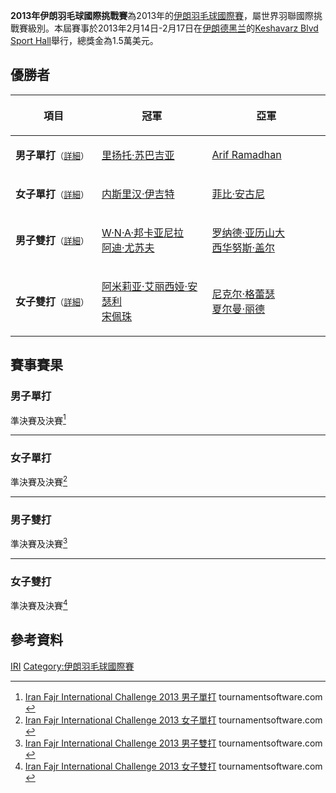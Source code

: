 {{noteTA|G1=Badminton}}
{{infobox badminton event
|name           = 2013年伊朗羽毛球國際挑戰賽
|image          = 
|size           = 
|caption        =
|dates          = 2013年2月14日－2月17日
|number_edition =
|level          = 4A
|prize_money    = 1.5萬美元
|location       = {{IRI}}[[德黑兰|德黑兰]]
|venue          = Keshavarz Blvd Sport Hall
|previous       = 2012年伊朗羽毛球國際挑戰賽 
|next           = 2014年伊朗羽毛球國際挑戰賽
}}
'''2013年伊朗羽毛球國際挑戰賽'''為2013年的[[伊朗羽毛球國際賽|伊朗羽毛球國際賽]]，屬世界羽聯國際挑戰賽級別。本屆賽事於2013年2月14日-2月17日在[[伊朗|伊朗]][[德黑兰|德黑兰]]的[[Keshavarz_Blvd_Sport_Hall|Keshavarz Blvd Sport Hall]]舉行，總獎金為1.5萬美元。

== 優勝者 ==
{| class=wikitable style="font-size:small"
!width="200"|項目
!width="250"|冠軍
!width="250"|亞軍
|-
|'''男子單打'''<small>（[[#男子單打|詳細]]）</small>
|{{flagicon|INA}} [[里扬托·苏巴吉亚|里扬托·苏巴吉亚]]
|{{flagicon|INA}} [[Arif_Ramadhan|Arif Ramadhan]]
|-
|'''女子單打'''<small>（[[#女子單打|詳細]]）</small>
|{{flagicon|TUR}} [[内斯里汉·伊吉特|内斯里汉·伊吉特]]
|{{flagicon|INA}} [[菲比·安古尼|菲比·安古尼]]
|-
|'''男子雙打'''<small>（[[#男子雙打|詳細]]）</small>
|{{flagicon|INA}} [[瓦赫尤·那亚卡·阿亚·邦卡亚尼拉|W·N·A·邦卡亚尼拉]]<br/>{{flagicon|INA}} [[阿迪·尤苏夫|阿迪·尤苏夫]]
|{{flagicon|INA}} [[罗纳德·亚历山大|罗纳德·亚历山大]]<br/>{{flagicon|INA}} [[西华努斯·盖尔|西华努斯·盖尔]]
|-
|'''女子雙打'''<small>（[[#女子雙打|詳細]]）</small>
|{{flagicon|MAS}} [[阿米莉亚·艾丽西娅·安瑟利|阿米莉亚·艾丽西娅·安瑟利]]<br/>{{flagicon|MAS}} [[宋佩珠|宋佩珠]]
|{{flagicon|CAN}} [[尼克尔·格蕾瑟|尼克尔·格蕾瑟]]<br/>{{flagicon|CAN}} [[夏尔曼·丽德|夏尔曼·丽德]]
|}

== 賽事賽果 ==
=== 男子單打 ===
;準決賽及決賽<ref name="MS">[http://bwf.tournamentsoftware.com/sport/draw.aspx?id=09146E73-F14E-4829-8A6D-892685C25E1C&draw=1 Iran Fajr International Challenge 2013 男子單打] tournamentsoftware.com {{en}}</ref>
{{4TeamBracket-Tennis3-v2
| team-width=200
| RD1-seed1=
| RD1-team1='''{{flagicon|INA}} [[Arif_Ramadhan|Arif Ramadhan]]
| RD1-score1-1='''21
| RD1-score1-2='''21
| RD1-score1-3=
| RD1-seed2=
| RD1-team2={{flagicon|MAS}} [[约根德兰·克里希南|约根德兰·克里希南]]
| RD1-score2-1=17
| RD1-score2-2=13
| RD1-score2-3=

| RD1-seed3=4
| RD1-team3='''{{flagicon|INA}} [[里扬托·苏巴吉亚|里扬托·苏巴吉亚]]
| RD1-score3-1='''21
| RD1-score3-2='''21
| RD1-score3-3=
| RD1-seed4=2
| RD1-team4={{flagicon|CZE}} [[扬·弗罗利希|扬·弗罗利希]]
| RD1-score4-1=16
| RD1-score4-2=8
| RD1-score4-3=

| RD2-seed1=
| RD2-team1={{flagicon|INA}} [[Arif_Ramadhan|Arif Ramadhan]]
| RD2-score1-1=17
| RD2-score1-2='''21
| RD2-score1-3=15
| RD2-seed2=4
| RD2-team2='''{{flagicon|INA}} [[里扬托·苏巴吉亚|里扬托·苏巴吉亚]]
| RD2-score2-1='''21
| RD2-score2-2=15
| RD2-score2-3='''21
}}
----

=== 女子單打 ===
;準決賽及決賽<ref name="WS">[http://bwf.tournamentsoftware.com/sport/draw.aspx?id=09146E73-F14E-4829-8A6D-892685C25E1C&draw=3 Iran Fajr International Challenge 2013 女子單打] tournamentsoftware.com {{en}}</ref>
{{4TeamBracket-Tennis3-v2
| team-width=200
| RD1-seed1=1
| RD1-team1='''{{flagicon|TUR}} [[内斯里汉·伊吉特|内斯里汉·伊吉特]]
| RD1-score1-1=16
| RD1-score1-2='''21
| RD1-score1-3='''21
| RD1-seed2=PFQ
| RD1-team2={{flagicon|IND}} [[萨伊利·拉内|萨伊利·拉内]]
| RD1-score2-1='''21
| RD1-score2-2=15
| RD1-score2-3=10

| RD1-seed3=
| RD1-team3='''{{flagicon|INA}} [[菲比·安古尼|菲比·安古尼]]
| RD1-score3-1='''21
| RD1-score3-2='''21
| RD1-score3-3=
| RD1-seed4=7
| RD1-team4={{flagicon|INA}} [[Yeni_Asmarani|Yeni Asmarani]]
| RD1-score4-1=15
| RD1-score4-2=14
| RD1-score4-3=

| RD2-seed1=1
| RD2-team1='''{{flagicon|TUR}} [[内斯里汉·伊吉特|内斯里汉·伊吉特]]
| RD2-score1-1='''21
| RD2-score1-2='''21
| RD2-score1-3=
| RD2-seed2=
| RD2-team2={{flagicon|INA}} [[菲比·安古尼|菲比·安古尼]]
| RD2-score2-1=15
| RD2-score2-2=14
| RD2-score2-3=
}}
----

=== 男子雙打 ===
;準決賽及決賽<ref name="MD">[http://bwf.tournamentsoftware.com/sport/draw.aspx?id=09146E73-F14E-4829-8A6D-892685C25E1C&draw=5 Iran Fajr International Challenge 2013 男子雙打] tournamentsoftware.com {{en}}</ref>
{{4TeamBracket-Tennis3-v2
| team-width=200
| RD1-seed1=1
| RD1-team1={{flagicon|POL}} [[沃伊切赫·苏库德拉尔塞克|沃伊切赫·苏库德拉尔塞克]]<br/> {{flagicon|POL}} [[卢卡斯·莫伦|卢卡斯·莫伦]]
| RD1-score1-1=17
| RD1-score1-2=18
| RD1-score1-3=
| RD1-seed2=3
| RD1-team2='''{{flagicon|INA}} [[罗纳德·亚历山大|罗纳德·亚历山大]]<br/> {{flagicon|INA}} [[西华努斯·盖尔|西华努斯·盖尔]]
| RD1-score2-1='''21
| RD1-score2-2='''21
| RD1-score2-3=

| RD1-seed3=4
| RD1-team3={{flagicon|POL}} [[亚当·克瓦林纳|亚当·克瓦林纳]]<br/> {{flagicon|POL}} [[普热梅斯瓦夫·瓦查|普热梅斯瓦夫·瓦查]]
| RD1-score3-1=20
| RD1-score3-2='''21
| RD1-score3-3=14
| RD1-seed4=2
| RD1-team4='''{{flagicon|INA}} [[瓦赫尤·那亚卡·阿亚·邦卡亚尼拉|W·N·A·邦卡亚尼拉]]<br/> {{flagicon|INA}} [[阿迪·尤苏夫|阿迪·尤苏夫]]
| RD1-score4-1='''22
| RD1-score4-2=16
| RD1-score4-3='''21

| RD2-seed1=3
| RD2-team1={{flagicon|INA}} [[罗纳德·亚历山大|罗纳德·亚历山大]]<br/> {{flagicon|INA}} [[西华努斯·盖尔|西华努斯·盖尔]]
| RD2-score1-1=19
| RD2-score1-2='''21
| RD2-score1-3=20
| RD2-seed2=2
| RD2-team2='''{{flagicon|INA}} [[瓦赫尤·那亚卡·阿亚·邦卡亚尼拉|W·N·A·邦卡亚尼拉]]<br/> {{flagicon|INA}} [[阿迪·尤苏夫|阿迪·尤苏夫]]
| RD2-score2-1='''21
| RD2-score2-2=13
| RD2-score2-3='''22
}}
----

=== 女子雙打 ===
;準決賽及決賽<ref name="WD">[http://bwf.tournamentsoftware.com/sport/draw.aspx?id=09146E73-F14E-4829-8A6D-892685C25E1C&draw=6 Iran Fajr International Challenge 2013 女子雙打] tournamentsoftware.com {{en}}</ref>
{{4TeamBracket-Tennis3-v2
| team-width=200
| RD1-seed1=1
| RD1-team1='''{{flagicon|CAN}} [[尼克尔·格蕾瑟|尼克尔·格蕾瑟]]<br/> {{flagicon|CAN}} [[夏尔曼·丽德|夏尔曼·丽德]]
| RD1-score1-1='''21
| RD1-score1-2='''21
| RD1-score1-3=
| RD1-seed2=
| RD1-team2={{flagicon|TUR}} [[埃布鲁·亚兹甘|埃布鲁·亚兹甘]]<br/> {{flagicon|TUR}} [[内斯里汉·伊吉特|内斯里汉·伊吉特]]
| RD1-score2-1=12
| RD1-score2-2=10
| RD1-score2-3=

| RD1-seed3=
| RD1-team3='''{{flagicon|MAS}} [[阿米莉亚·艾丽西娅·安瑟利|阿米莉亚·艾丽西娅·安瑟利]]<br/> {{flagicon|MAS}} [[宋佩珠|宋佩珠]]
| RD1-score3-1=18
| RD1-score3-2='''21
| RD1-score3-3='''21
| RD1-seed4=2
| RD1-team4={{flagicon|BUL}} [[加夫列拉·斯托伊娃|加夫列拉·斯托伊娃]]<br/> {{flagicon|BUL}} [[斯蒂法尼·斯托伊娃|斯蒂法尼·斯托伊娃]]
| RD1-score4-1='''21
| RD1-score4-2=19
| RD1-score4-3=16

| RD2-seed1=1
| RD2-team1={{flagicon|CAN}} [[尼克尔·格蕾瑟|尼克尔·格蕾瑟]]<br/> {{flagicon|CAN}} [[夏尔曼·丽德|夏尔曼·丽德]]
| RD2-score1-1=18
| RD2-score1-2=15
| RD2-score1-3=
| RD2-seed2=
| RD2-team2='''{{flagicon|MAS}} [[阿米莉亚·艾丽西娅·安瑟利|阿米莉亚·艾丽西娅·安瑟利]]<br/> {{flagicon|MAS}} [[宋佩珠|宋佩珠]]
| RD2-score2-1='''21
| RD2-score2-2='''21
| RD2-score2-3=
}}

== 參考資料 ==
{{Reflist}}

[[Category:2013年世界羽聯國際挑戰賽|IRI]]
[[Category:伊朗羽毛球國際賽|Category:伊朗羽毛球國際賽]]